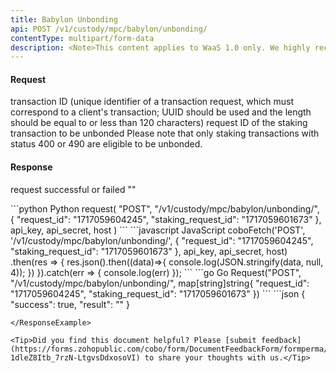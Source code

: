```yaml
---
title: Babylon Unbonding
api: POST /v1/custody/mpc/babylon/unbonding/
contentType: multipart/form-data
description: <Note>This content applies to WaaS 1.0 only. We highly recommend that you upgrade to [WaaS 2.0](https://www.cobo.com/developers/v2/guides/overview/introduction).</Note> This endpoint performs the unbond operation for a given staking transaction.
---
```


#### Request
<ParamField body="request_id" type="String" required>transaction ID (unique identifier of a transaction request, which must correspond to a client's transaction; UUID should be used and the length should be equal to or less than 120 characters)</ParamField>
<ParamField body="staking_request_id" type="String" required>request ID of the staking transaction to be unbonded</ParamField>
<Tip>Please note that only staking transactions with status 400 or 490 are eligible to be unbonded.</Tip>

#### Response
<ResponseField name="success" type="bool">request successful or failed</ResponseField>
<ResponseField name="result" type="String">""</ResponseField>

<RequestExample>
```python Python
request(
    "POST",
    "/v1/custody/mpc/babylon/unbonding/",
    {
        "request_id": "1717059604245",
        "staking_request_id": "1717059601673"
    },
    api_key, api_secret, host
)
```
```javascript JavaScript
coboFetch('POST', '/v1/custody/mpc/babylon/unbonding/', {
    "request_id": "1717059604245",
    "staking_request_id": "1717059601673"
}, api_key, api_secret, host)
    .then(res => {
        res.json().then((data)=>{
            console.log(JSON.stringify(data, null, 4));
        })
    }).catch(err => {
        console.log(err)
    });
```
```go Go
Request("POST", "/v1/custody/mpc/babylon/unbonding/", map[string]string{
    "request_id": "1717059604245",
    "staking_request_id": "1717059601673"
})
```
</RequestExample>

<ResponseExample>
```json
{
  "success": true,
  "result": ""
}

```
</ResponseExample>

<Tip>Did you find this document helpful? Please [submit feedback](https://forms.zohopublic.com/cobo/form/DocumentFeedbackForm/formperma/QvLOhxJv1_JMsJ-1dleZ8Itb_7rzN-LtgvsDdxosoVI) to share your thoughts with us.</Tip>